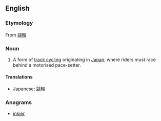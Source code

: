 ==English==
{{wikipedia}}

===Etymology===
From {{etyl|ja}} [[競輪]]

===Noun===
{{en-noun|s|-}}

# {{cycling}} A form of [[track cycling]] originating in [[Japan]], where riders must race behind a motorised pace-setter.

====Translations====
* Japanese: [[競輪]]

===Anagrams===
* [[inkier#English|inkier]]